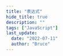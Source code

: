 ```yaml
---
title: "表达式"
hide_title: true
description: ""
tags: ["JavaScript"]
last_update:
  date: "2022-07-11"
  author: "Bruce"
---
```



<FeatureIcon src={javascript} title="表达式" />
<LinkList
  data={[
    {
      title: "解构赋值",
      link: "/docs/javascript/expressions/destructuring-assignment",
      src: javascript,
    },
  ]}
/>

